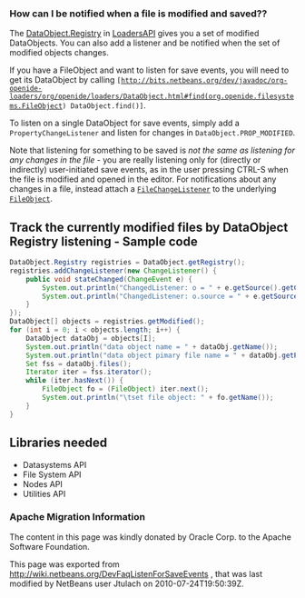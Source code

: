 <!--

    Licensed to the Apache Software Foundation (ASF) under one
    or more contributor license agreements.  See the NOTICE file
    distributed with this work for additional information
    regarding copyright ownership.  The ASF licenses this file
    to you under the Apache License, Version 2.0 (the
    "License"); you may not use this file except in compliance
    with the License.  You may obtain a copy of the License at

      http://www.apache.org/licenses/LICENSE-2.0

    Unless required by applicable law or agreed to in writing,
    software distributed under the License is distributed on an
    "AS IS" BASIS, WITHOUT WARRANTIES OR CONDITIONS OF ANY
    KIND, either express or implied.  See the License for the
    specific language governing permissions and limitations
    under the License.

-->

===How can I be notified when a file is modified and saved??===

The [http://bits.netbeans.org/dev/javadoc/org-openide-loaders/org/openide/loaders/DataObject.Registry.html DataObject.Registry] in [http://bits.netbeans.org/dev/javadoc/org-openide-loaders LoadersAPI] gives you a set of modified DataObjects. You can also add a listener and be notified when the set of modified objects changes.

If you have a FileObject and want to listen for save events, you will need to get its DataObject by calling <tt>[http://bits.netbeans.org/dev/javadoc/org-openide-loaders/org/openide/loaders/DataObject.html#find(org.openide.filesystems.FileObject) DataObject.find()]</tt>.

To listen on a single DataObject for save events, simply add a <code>PropertyChangeListener</code> and listen for changes in <code>DataObject.PROP_MODIFIED</code>.

Note that listening for something to be saved is ''not the same as listening for any changes in the file'' - you are really listening only for (directly or indirectly) user-initiated save events, as in the user pressing CTRL-S when the file is modified and opened in the editor.  For notifications about any changes in a file, instead attach a <tt>[[DevFaqListenForChangesInNonExistentFile|FileChangeListener]]</tt> to the underlying <tt>[[DevFaqFileObject|FileObject]]</tt>.

==Track the currently modified files by DataObject Registry listening - Sample code==
<source lang="java">
DataObject.Registry registries = DataObject.getRegistry();
registries.addChangeListener(new ChangeListener() {
    public void stateChanged(ChangeEvent e) {
        System.out.println("ChangedListener: o = " + e.getSource().getClass());
        System.out.println("ChangedListener: o.source = " + e.getSource());
    }
});
DataObject[] objects = registries.getModified();
for (int i = 0; i < objects.length; i++) {
    DataObject dataObj = objects[I];
    System.out.println("data object name = " + dataObj.getName());
    System.out.println("data object pimary file name = " + dataObj.getPrimaryFile().getName());
    Set fss = dataObj.files();
    Iterator iter = fss.iterator();
    while (iter.hasNext()) {
        FileObject fo = (FileObject) iter.next();
        System.out.println("\tset file object: " + fo.getName());
    }
}
</source>

==Libraries needed==
* Datasystems API
* File System API
* Nodes API
* Utilities API

===Apache Migration Information===

The content in this page was kindly donated by Oracle Corp. to the
Apache Software Foundation.

This page was exported from http://wiki.netbeans.org/DevFaqListenForSaveEvents , 
that was last modified by NetBeans user Jtulach 
on 2010-07-24T19:50:39Z.

